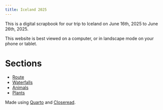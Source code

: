 ```yaml
---
title: Iceland 2025
---
```


This is a digital scrapbook for our trip to Iceland on June 16th, 2025 to June 26th, 2025.

This website is best viewed on a computer, or in landscape mode on your phone or tablet.

# Sections

- [Route](route.qmd)
- [Waterfalls](waterfalls.qmd)
- [Animals](animals.qmd)
- [Plants](plants.qmd)

Made using [Quarto](https://quarto.org/) and [Closeread](https://closeread.dev/guide/).